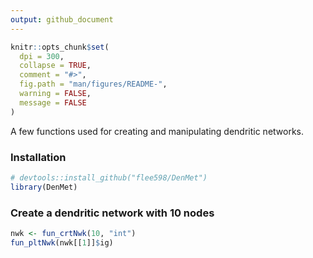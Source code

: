```yaml
---
output: github_document
---
```


<!-- README.md is generated from README.Rmd. Please edit that file -->

```r
knitr::opts_chunk$set(
  dpi = 300,
  collapse = TRUE,
  comment = "#>",
  fig.path = "man/figures/README-",
  warning = FALSE,
  message = FALSE 
)
```

<!-- badges: start -->
<!-- badges: end -->


A few functions used for creating and manipulating dendritic networks.

### Installation
```r
# devtools::install_github("flee598/DenMet")
library(DenMet)
```

### Create a dendritic network with 10 nodes
```r
nwk <- fun_crtNwk(10, "int")
fun_pltNwk(nwk[[1]]$ig)
```


